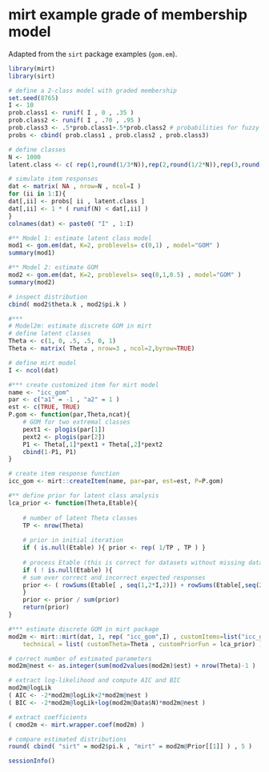 # mirt example grade of membership model

Adapted from the `sirt` package  examples (`gom.em`).

```r
library(mirt)
library(sirt)

# define a 2-class model with graded membership
set.seed(8765)
I <- 10
prob.class1 <- runif( I , 0 , .35 )
prob.class2 <- runif( I , .70 , .95 )
prob.class3 <- .5*prob.class1+.5*prob.class2 # probabilities for fuzzy class
probs <- cbind( prob.class1 , prob.class2 , prob.class3)

# define classes
N <- 1000
latent.class <- c( rep(1,round(1/3*N)),rep(2,round(1/2*N)),rep(3,round(1/6*N)))

# simulate item responses
dat <- matrix( NA , nrow=N , ncol=I )
for (ii in 1:I){
dat[,ii] <- probs[ ii , latent.class ]
dat[,ii] <- 1 * ( runif(N) < dat[,ii] )
}
colnames(dat) <- paste0( "I" , 1:I)

#** Model 1: estimate latent class model
mod1 <- gom.em(dat, K=2, problevels= c(0,1) , model="GOM" )
summary(mod1)

#** Model 2: estimate GOM
mod2 <- gom.em(dat, K=2, problevels= seq(0,1,0.5) , model="GOM" )
summary(mod2)

# inspect distribution
cbind( mod2$theta.k , mod2$pi.k )

#***
# Model2m: estimate discrete GOM in mirt
# define latent classes
Theta <- c(1, 0, .5, .5, 0, 1)
Theta <- matrix( Theta , nrow=3 , ncol=2,byrow=TRUE)

# define mirt model
I <- ncol(dat)

#*** create customized item for mirt model
name <- "icc_gom"
par <- c("a1" = -1 , "a2" = 1 )
est <- c(TRUE, TRUE)
P.gom <- function(par,Theta,ncat){    
    # GOM for two extremal classes
    pext1 <- plogis(par[1])
    pext2 <- plogis(par[2])
    P1 <- Theta[,1]*pext1 + Theta[,2]*pext2
    cbind(1-P1, P1)
}

# create item response function
icc_gom <- mirt::createItem(name, par=par, est=est, P=P.gom)

#** define prior for latent class analysis
lca_prior <- function(Theta,Etable){
    
    # number of latent Theta classes
    TP <- nrow(Theta)
    
    # prior in initial iteration
    if ( is.null(Etable) ){ prior <- rep( 1/TP , TP ) }
    
    # process Etable (this is correct for datasets without missing data)
    if ( ! is.null(Etable) ){
    # sum over correct and incorrect expected responses
    prior <- ( rowSums(Etable[ , seq(1,2*I,2)]) + rowSums(Etable[,seq(2,2*I,2)]) )/I
    }
    prior <- prior / sum(prior)
    return(prior)
}

#*** estimate discrete GOM in mirt package
mod2m <- mirt::mirt(dat, 1, rep( "icc_gom",I) , customItems=list("icc_gom"=icc_gom),
    technical = list( customTheta=Theta , customPriorFun = lca_prior) )

# correct number of estimated parameters
mod2m@nest <- as.integer(sum(mod2values(mod2m)$est) + nrow(Theta)-1 )

# extract log-likelihood and compute AIC and BIC
mod2m@logLik
( AIC <- -2*mod2m@logLik+2*mod2m@nest )
( BIC <- -2*mod2m@logLik+log(mod2m@Data$N)*mod2m@nest )

# extract coefficients
( cmod2m <- mirt.wrapper.coef(mod2m) )

# compare estimated distributions
round( cbind( "sirt" = mod2$pi.k , "mirt" = mod2m@Prior[[1]] ) , 5 )

sessionInfo()
```